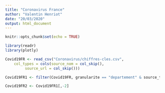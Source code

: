 ```yaml
---
title: "Coronavirus France"
author: "Valentin Henriot"
date: "20/03/2020"
output: html_document
---
```


```r
knitr::opts_chunk$set(echo = TRUE)
```

```r
library(readr)
library(plotly)
```

```r
Covid19FR <- read_csv("Coronavirus/chiffres-cles.csv", 
    col_types = cols(source_nom = col_skip(), 
         source_url = col_skip()))
```

```r
Covid19FR1 <- filter(Covid19FR, granularite == "departement" & source_type == "agences-regionales-sante")

Covid19FR2 <- Covid19FR1[,-2]
```

